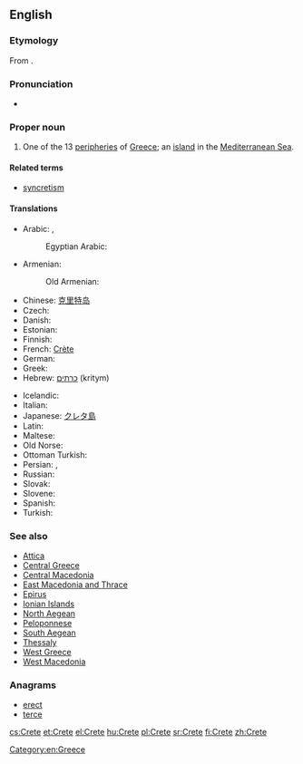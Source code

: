 {{also|crête}}
==English==

===Etymology===
From {{etyl|grc}} {{term|Κρήτη||sc=polytonic|tr=Krētē|lang=grc}}.

===Pronunciation===
* {{rhymes|iːt}}

===Proper noun===
{{wikipedia}}
{{en-proper noun}}

# One of the 13 [[peripheries]] of [[Greece]]; an [[island]] in the [[Mediterranean Sea]].

====Related terms====
* [[syncretism]]

====Translations====
{{trans-top|island}}
* Arabic: {{t|ar|كريت|f|tr=kirit|sc=Arab}}, {{qualifier|archaic}} {{t|ar|اقريطش|f|tr=ʔiqriṭsh|sc=Arab}}
*: Egyptian Arabic: {{tø|arz|كريت|f|tr=kerit|sc=Arab}}
* Armenian: {{t-|hy|Կրետե|tr=Krete}}
*: Old Armenian: {{tø|xcl|Կրետէ|tr=Kretē|xs=Old Armenian}}
* Chinese: [[克里特岛]]
* Czech: {{t-|cs|Kréta|f}}
* Danish: {{t-|da|Kreta}}
* Estonian: {{t|et|Kreeta}}
* Finnish: {{t+|fi|Kreeta}}
* French: [[Crète]] {{f}}
* German: {{t+|de|Kreta|n}}
* Greek: {{t+|el|Κρήτη|f|tr=Kríti}}
* Hebrew: [[כרתים]] (kritym)
{{trans-mid}}
* Icelandic: {{t|is|Krít|f}}
* Italian: {{t-|it|Creta|f}}
* Japanese: [[クレタ島]]
* Latin: {{t-|la|Creta}}
* Maltese: {{t-|mt|Kreta|xs=Maltese}}
* Old Norse: {{tø|non|Krít|f}}
* Ottoman Turkish: {{tø|ota|گرید|tr=Girit|sc=ota-Arab}}
* Persian: {{t|fa|کرت|tr=Keret|sc=fa-Arab}}, {{qualifier|archaic}} {{t|fa|اقریطس|tr=eqrits|sc=fa-Arab}}
* Russian: {{t+|ru|Крит|m|tr=Krit}}
* Slovak: {{t-|sk|Kréta}}
* Slovene: {{t|sl|Kreta|f}}
* Spanish: {{t-|es|Creta}}
* Turkish: {{t+|tr|Girit}}
{{trans-bottom}}

===See also===
* [[Attica]]
* [[Central Greece]]
* [[Central Macedonia]]
* [[East Macedonia and Thrace]]
* [[Epirus]]
* [[Ionian Islands]]
* [[North Aegean]]
* [[Peloponnese]]
* [[South Aegean]]
* [[Thessaly]]
* [[West Greece]]
* [[West Macedonia]]

===Anagrams===
* [[erect#English|erect]]
* [[terce#English|terce]]

[[Category:en:Greece]]

[[cs:Crete]]
[[et:Crete]]
[[el:Crete]]
[[hu:Crete]]
[[pl:Crete]]
[[sr:Crete]]
[[fi:Crete]]
[[zh:Crete]]